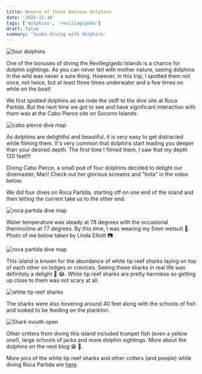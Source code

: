 ```yaml
---
title: Beware of those Devious Dolphins
date: '2023-12-16'
tags: ['dolphins', 'revillagigedo']
draft: false
summary: 'Scuba diving with dolphins'
---
```


<Image src="/static/images/dolphins/dolphins.jpg" width={800} height={600} alt="four dolphins" />

One of the bonuses of diving the Revillegigedo Islands is a chance for dolphin sightings. As you can never tell with mother nature, seeing dolphins in the wild was never a sure thing. However, in this trip, I spotted them not once, not twice, but at least three times underwater and a few times on while on the boat!

We first spotted dolphins as we rode the skiff to the dive site at Roca Partida. But the next time we got to see and have significant interaction with them was at the Cabo Pierce site on Socorro Islands.

<Image
  src="/static/images/dolphins/cabo-pierce.jpg"
  width={800}
  height={600}
  alt="cabo pierce dive map"
/>

As dolphins are delightful and beautiful, it is very easy to get distracted while filming them. It's very common that dolphins start leading you deeper than your desired depth. The first time I filmed them, I saw that my depth 120 feet!!!

Diving Cabo Pierce, a small pod of four dolphins decided to delight our divemaster, Mari! Check out her glorious screams and "hola" in the video below.

<CldVideoPlayer id="dolphins" width="100%" height="450" src="samples/sea-turtle" />

We did four dives on Roca Partida, starting off on one end of the island and then letting the current take us to the other end.

<Image
  src="/static/images/roca-partida/roca-partida-dive-map.jpg"
  width={800}
  height={600}
  alt="roca partida dive map"
/>

Water temperature was steady at 78 degrees with the occasional thermocline at 77 degrees. By this time, I was wearing my 5mm wetsuit 🥶. Photo of me below taken by Linda Elliott 📷.

<Image
  src="/static/images/roca-partida/g_roca-partida.jpg"
  width={800}
  height={600}
  alt="roca partida dive map"
/>

This island is known for the abundance of white tip reef sharks laying on top of each other on ledges or crevices. Seeing these sharks in real life was definitely a delight 👀 😂. White tip reef sharks are pretty harmless so getting up close to them was not scary at all.

<Image
  src="/static/images/roca-partida/white-tips-puffer.jpg"
  width={800}
  height={600}
  alt="white tip reef sharks"
/>

The sharks were also hovering around 40 feet along with the schools of fish and looked to be feeding on the plankton.

<Image
  src="/static/images/roca-partida/white-tips-open-mouth.jpg"
  width={800}
  height={600}
  alt="Shark mouth open"
/>

Other critters from diving this island included trumpet fish (even a yellow one!), large schools of jacks and more dolphin sightings. More about the dolphins on the next blog 😁 🐬.

More pics of the white tip reef sharks and other critters (and people) while diving Roca Partida are [here](https://generosalitton.smugmug.com/RocaPartida/n-kqzPPt/).
